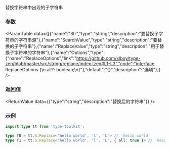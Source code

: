 

替换字符串中出现的子字符串

### 参数
<ParamTable data={[{"name":"Str","type":"string","description":"要替换子字符串的字符串源"},{"name":"SearchValue","type":"string","description":"要替换的子字符串"},{"name":"ReplaceValue","type":"string","description":"用于替换子字符串的字符串"},{"name":"Options","type":{"name":"ReplaceOptions","link":"https://github.com/xlboy/type-zen/blob/master/src/string/replace/index.tzen#L1-L3","code":"interface ReplaceOptions {\n  all?: boolean;\n}"},"default":"{}","description":"选项"}]} />

### 返回值
<ReturnValue data={{"type":"string","description":"替换后的字符串"}} />

### 示例

```ts
import type tt from 'type-toolkit';

type T0 = tt.S.Replace<'hello world', 'l', 'L'> // 'heLlo world'
type T1 = tt.S.Replace<'hello world', 'l', 'L', { all: true }> // 'heLLo worLd'
```
